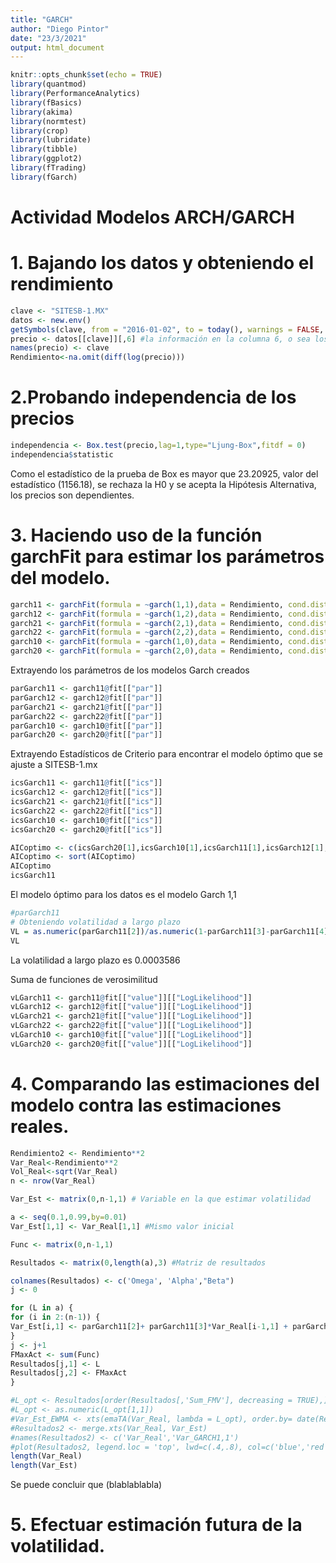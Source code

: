 ```yaml
---
title: "GARCH"
author: "Diego Pintor"
date: "23/3/2021"
output: html_document
---
```


```r
knitr::opts_chunk$set(echo = TRUE)
library(quantmod)
library(PerformanceAnalytics)
library(fBasics)
library(akima)
library(normtest)
library(crop)
library(lubridate)
library(tibble)
library(ggplot2)
library(fTrading)
library(fGarch)
```
# Actividad Modelos ARCH/GARCH
# 1. Bajando los datos y obteniendo el rendimiento
```r
clave <- "SITESB-1.MX"
datos <- new.env()
getSymbols(clave, from = "2016-01-02", to = today(), warnings = FALSE, env = datos)
precio <- datos[[clave]][,6] #la información en la columna 6, o sea los precios al cierre
names(precio) <- clave
Rendimiento<-na.omit(diff(log(precio)))
```
# 2.Probando independencia de los precios

```r
independencia <- Box.test(precio,lag=1,type="Ljung-Box",fitdf = 0)
independencia$statistic
```


Como el estadístico de la prueba de Box es mayor que 23.20925, valor del estadístico (1156.18), se rechaza la H0 y se acepta la Hipótesis Alternativa, los precios son dependientes.

# 3. Haciendo uso de la función garchFit para estimar los parámetros del modelo.

```r
garch11 <- garchFit(formula = ~garch(1,1),data = Rendimiento, cond.dist = "norm")
garch12 <- garchFit(formula = ~garch(1,2),data = Rendimiento, cond.dist = "norm")
garch21 <- garchFit(formula = ~garch(2,1),data = Rendimiento, cond.dist = "norm")
garch22 <- garchFit(formula = ~garch(2,2),data = Rendimiento, cond.dist = "norm")
garch10 <- garchFit(formula = ~garch(1,0),data = Rendimiento, cond.dist = "norm")
garch20 <- garchFit(formula = ~garch(2,0),data = Rendimiento, cond.dist = "norm")
```

Extrayendo los parámetros de los modelos Garch creados

```r
parGarch11 <- garch11@fit[["par"]]
parGarch12 <- garch12@fit[["par"]]
parGarch21 <- garch21@fit[["par"]]
parGarch22 <- garch22@fit[["par"]]
parGarch10 <- garch10@fit[["par"]]
parGarch20 <- garch20@fit[["par"]]
```


Extrayendo Estadísticos de Criterio para encontrar el modelo óptimo que se ajuste a SITESB-1.mx



```r
icsGarch11 <- garch11@fit[["ics"]]
icsGarch12 <- garch12@fit[["ics"]]
icsGarch21 <- garch21@fit[["ics"]]
icsGarch22 <- garch22@fit[["ics"]]
icsGarch10 <- garch10@fit[["ics"]]
icsGarch20 <- garch20@fit[["ics"]]
```


```r
AICoptimo <- c(icsGarch20[1],icsGarch10[1],icsGarch11[1],icsGarch12[1],icsGarch21[1],icsGarch22[1])
AICoptimo <- sort(AICoptimo)
AICoptimo
icsGarch11
```


El modelo óptimo para los datos es el modelo Garch 1,1 

```r
#parGarch11
# Obteniendo volatilidad a largo plazo
VL = as.numeric(parGarch11[2])/as.numeric(1-parGarch11[3]-parGarch11[4])
VL
```
La volatilidad a largo plazo es 0.0003586

Suma de funciones de verosimilitud
```r
vLGarch11 <- garch11@fit[["value"]][["LogLikelihood"]]
vLGarch12 <- garch12@fit[["value"]][["LogLikelihood"]]
vLGarch21 <- garch21@fit[["value"]][["LogLikelihood"]]
vLGarch22 <- garch22@fit[["value"]][["LogLikelihood"]]
vLGarch10 <- garch10@fit[["value"]][["LogLikelihood"]]
vLGarch20 <- garch20@fit[["value"]][["LogLikelihood"]]
```


# 4. Comparando las estimaciones del modelo contra las estimaciones reales.

```r
Rendimiento2 <- Rendimiento**2
Var_Real<-Rendimiento**2
Vol_Real<-sqrt(Var_Real)
n <- nrow(Var_Real)

Var_Est <- matrix(0,n-1,1) # Variable en la que estimar volatilidad

a <- seq(0.1,0.99,by=0.01)
Var_Est[1,1] <- Var_Real[1,1] #Mismo valor inicial

Func <- matrix(0,n-1,1)

Resultados <- matrix(0,length(a),3) #Matriz de resultados

colnames(Resultados) <- c('Omega', 'Alpha',"Beta")
j <- 0

for (L in a) {
for (i in 2:(n-1)) {
Var_Est[i,1] <- parGarch11[2]+ parGarch11[3]*Var_Real[i-1,1] + parGarch11[4]*Var_Est[i-1,1] #modelo GARCH
}
j <- j+1
FMaxAct <- sum(Func)
Resultados[j,1] <- L
Resultados[j,2] <- FMaxAct
}

#L_opt <- Resultados[order(Resultados[,'Sum_FMV'], decreasing = TRUE),]
#L_opt <- as.numeric(L_opt[1,1])
#Var_Est_EWMA <- xts(emaTA(Var_Real, lambda = L_opt), order.by= date(Rendimiento))
#Resultados2 <- merge.xts(Var_Real, Var_Est)
#names(Resultados2) <- c('Var_Real','Var_GARCH1,1')
#plot(Resultados2, legend.loc = 'top', lwd=c(.4,.8), col=c('blue','red'))
length(Var_Real)
length(Var_Est)
```
Se puede concluir que (blablablabla)


# 5. Efectuar estimación futura de la volatilidad.

```r

```


